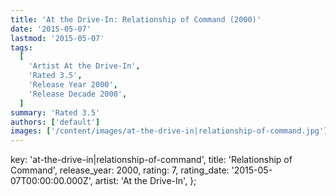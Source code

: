 ```yaml
---
title: 'At the Drive-In: Relationship of Command (2000)'
date: '2015-05-07'
lastmod: '2015-05-07'
tags:
  [
    'Artist At the Drive-In',
    'Rated 3.5',
    'Release Year 2000',
    'Release Decade 2000',
  ]
summary: 'Rated 3.5'
authors: ['default']
images: ['/content/images/at-the-drive-in|relationship-of-command.jpg']
---
```


  key: 'at-the-drive-in|relationship-of-command',
  title: 'Relationship of Command',
  release_year: 2000,
  rating: 7,
  rating_date: '2015-05-07T00:00:00.000Z',
  artist: 'At the Drive-In',
};

<MusicRating data={data} />
